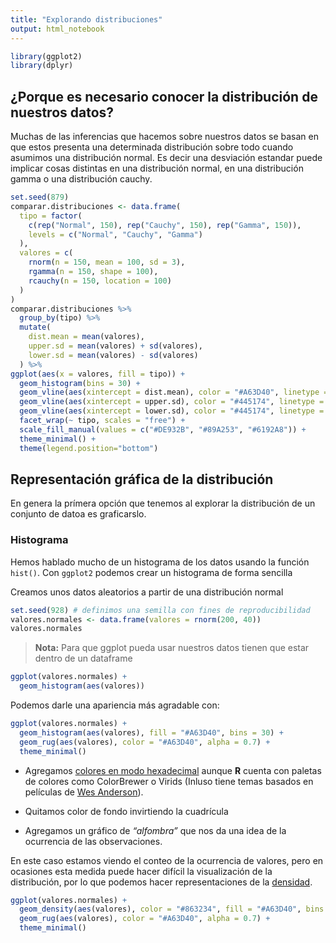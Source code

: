 ```yaml
---
title: "Explorando distribuciones"
output: html_notebook
---
```


```r
library(ggplot2)
library(dplyr)
```


## ¿Porque es necesario conocer la distribución de nuestros datos?

Muchas de las inferencias que hacemos sobre nuestros datos se basan en que 
estos presenta una determinada distribución sobre todo cuando asumimos una distribución
normal. Es decir una desviación estandar puede implicar cosas distintas en
una distribución normal, en una distribución gamma o una distribución cauchy.


```r
set.seed(879)
comparar.distribuciones <- data.frame(
  tipo = factor(
    c(rep("Normal", 150), rep("Cauchy", 150), rep("Gamma", 150)),
    levels = c("Normal", "Cauchy", "Gamma")
  ), 
  valores = c(
    rnorm(n = 150, mean = 100, sd = 3),
    rgamma(n = 150, shape = 100),
    rcauchy(n = 150, location = 100)
  )
)
comparar.distribuciones %>% 
  group_by(tipo) %>% 
  mutate(
    dist.mean = mean(valores),
    upper.sd = mean(valores) + sd(valores),
    lower.sd = mean(valores) - sd(valores)
  ) %>% 
ggplot(aes(x = valores, fill = tipo)) +
  geom_histogram(bins = 30) +
  geom_vline(aes(xintercept = dist.mean), color = "#A63D40", linetype = "dashed", size = 1) +
  geom_vline(aes(xintercept = upper.sd), color = "#445174", linetype = "dotted", size = 1) +
  geom_vline(aes(xintercept = lower.sd), color = "#445174", linetype = "dotted", size = 1) +
  facet_wrap(~ tipo, scales = "free") +
  scale_fill_manual(values = c("#DE932B", "#89A253", "#6192A8")) +
  theme_minimal() +
  theme(legend.position="bottom")

```

## Representación gráfica de la distribución

En genera la prímera opción que tenemos al explorar la distribución de un conjunto
de datoa es graficarslo.

### Histograma

Hemos hablado mucho de un histograma de los datos usando la función `hist()`.
Con `ggplot2` podemos crear un histograma de forma sencilla

Creamos unos datos aleatorios a partir de una distribución normal

```r
set.seed(928) # definimos una semilla con fines de reproducibilidad
valores.normales <- data.frame(valores = rnorm(200, 40))
valores.normales
```

> **Nota:**
> Para que ggplot pueda usar nuestros datos tienen que estar dentro de un dataframe

```r
ggplot(valores.normales) +
  geom_histogram(aes(valores))
```
Podemos darle una apariencia más agradable con:

```r
ggplot(valores.normales) +
  geom_histogram(aes(valores), fill = "#A63D40", bins = 30) +
  geom_rug(aes(valores), color = "#A63D40", alpha = 0.7) +
  theme_minimal()
```

- Agregamos [colores en modo hexadecimal](https://www.color-hex.com/)
aunque **R** cuenta con paletas de colores como ColorBrewer o Virids (Inluso tiene
temas basados en películas de
[Wes Anderson](https://cran.r-project.org/web/packages/wesanderson/index.html)).

- Quitamos color de fondo invirtiendo la cuadrícula

- Agregamos un gráfico de _"alfombra"_ que nos da una idea de la ocurrencia 
de las observaciones.

En este caso estamos viendo el conteo de la ocurrencia de valores,
pero en ocasiones esta medida puede hacer difícil la visualización de la distribución,
por lo que podemos hacer representaciones de la
[densidad](https://en.wikipedia.org/wiki/Kernel_density_estimation).

```r
ggplot(valores.normales) +
  geom_density(aes(valores), color = "#863234", fill = "#A63D40", bins = 30, alpha = 0.8) +
  geom_rug(aes(valores), color = "#A63D40", alpha = 0.7) +
  theme_minimal()
```

